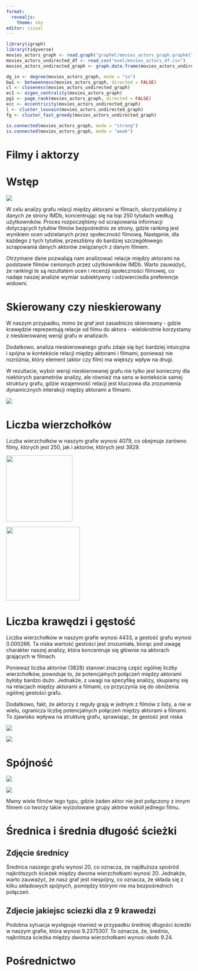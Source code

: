 ```yaml
---
format: 
  revealjs:
    theme: sky
editor: visual
---
```


```r
library(igraph)
library(tidyverse)
movies_actors_graph <- read.graph("graphml/movies_actors_graph.graphml", format = "graphml")
movies_actors_undirected_df <- read_csv("exel/movies_actors_df.csv")
movies_actors_undirected_graph <- graph.data.frame(movies_actors_undirected_df, directed = FALSE)

dg_in <- degree(movies_actors_graph, mode = "in")
bw1 <- betweenness(movies_actors_graph, directed = FALSE) 
cl <- closeness(movies_actors_undirected_graph)
ec1 <- eigen_centrality(movies_actors_graph)
pg1 <- page_rank(movies_actors_graph, directed = FALSE)
ecc <- eccentricity(movies_actors_undirected_graph)
l <- cluster_louvain(movies_actors_undirected_graph)
fg <- cluster_fast_greedy(movies_actors_undirected_graph)
```

```r
is.connected(movies_actors_graph, mode = "strong") 
is.connected(movies_actors_graph, mode = "weak") 
```

# Filmy i aktorzy

# Wstęp

![](Pictures/IMDB%20250%20Movies.png)

W celu analizy grafu relacji między aktorami w filmach, skorzystaliśmy z danych ze strony IMDb, koncentrując się na top 250 tytułach według użytkowników. Proces rozpoczęliśmy od scrapowania informacji dotyczących tytułów filmów bezpośrednio ze strony, gdzie ranking jest wynikiem ocen udzielanych przez społeczność filmową. Następnie, dla każdego z tych tytułów, przeszliśmy do bardziej szczegółowego scrapowania danych aktorów związanych z danym filmem.

Otrzymane dane pozwalają nam analizować relacje między aktorami na podstawie filmów cenionych przez użytkowników IMDb. Warto zauważyć, że rankingi te są rezultatem ocen i recenzji społeczności filmowej, co nadaje naszej analizie wymiar subiektywny i odzwierciedla preferencje widowni.

# Skierowany czy nieskierowany

W naszym przypadku, mimo że graf jest zasadniczo skierowany - gdzie krawędzie reprezentują relacje od filmu do aktora - wielokrotnie korzystamy z nieskierowanej wersji grafu w analizach.

Dodatkowo, analiza nieskierowanego grafu zdaje się być bardziej intuicyjna i spójna w kontekście relacji między aktorami i filmami, ponieważ nie rozróżnia, który element (aktor czy film) ma większy wpływ na drugi.

W rezultacie, wybór wersji nieskierowanej grafu nie tylko jest konieczny dla niektórych parametrów analizy, ale również ma sens w kontekście samej struktury grafu, gdzie wzajemność relacji jest kluczowa dla zrozumienia dynamicznych interakcji między aktorami a filmami.

![](Comunities/directed_slide_2.png){fig-align="left"}

# Liczba wierzchołków

Liczba wierzchołków w naszym grafie wynosi 4079, co obejmuje zarówno filmy, których jest 250, jak i aktorów, których jest 3829.

![](Comunities/actors_slide_1.png){fig-align="left" width="180"}

![](Comunities/movies_slide_1.png){fig-align="right" width="200"}

# Liczba krawędzi i gęstość

Liczba wierzchołków w naszym grafie wynosi 4433, a gestość grafu wynosi 0.000266. Ta niska wartość gestości jest zrozumiała, biorąc pod uwagę charakter naszej analizy, która koncentruje się głównie na aktorach grających w filmach.

Ponieważ liczba aktorów (3828) stanowi znaczną część ogólnej liczby wierzchołków, powoduje to, że potencjalnych połączeń między aktorami byłoby bardzo dużo. Jednakże, z uwagi na specyfikę analizy, skupiamy się na relacjach między aktorami a filmami, co przyczynia się do obniżenia ogólnej gestości grafu.

Dodatkowo, fakt, że aktorzy z reguły grają w jednym z filmów z listy, a nie w wielu, ogranicza liczbę potencjalnych połączeń między aktorami a filmami. To zjawisko wpływa na strukturę grafu, sprawiając, że gestość jest niska

![](Pictures/plot_1.png)

![](Comunities/actorXmovie_slide_1.png)

# Spójność

![](Comunities/directed_check_slide_3.png)

![](Comunities/unconnected_slide_3.png){fig-align="center"}

Mamy wiele filmów tego typu, gdzie żaden aktor nie jest połączony z innym filmem co tworzy takie wyizolowane grupy aktrów wokół jednego filmu.

# Średnica i średnia długość ścieżki

## **Zdjęcie średnicy**

Średnica naszego grafu wynosi 20, co oznacza, że najdłuższa spośród najkrótszych ścieżek między dwoma wierzchołkami wynosi 20. Jednakże, warto zauważyć, że nasz graf jest niespójny, co oznacza, że składa się z kilku składowych spójnych, pomiędzy którymi nie ma bezpośrednich połączeń.

## **Zdjecie jakiejsc sciezki dla z 9 krawedzi**

Podobna sytuacja występuje również w przypadku średniej długości ścieżki w naszym grafie, która wynosi 9.2375307. To oznacza, że, średnio, najkrótsza ścieżka między dwoma wierzchołkami wynosi około 9.24.

# Pośrednictwo
